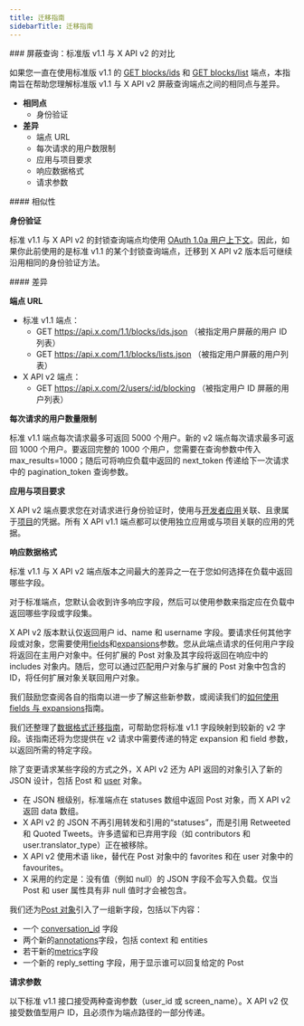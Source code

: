 ```yaml
---
title: 迁移指南
sidebarTitle: 迁移指南
---
```



<div id="blocks-lookup-standard-v11-compared-to-x-api-v2">
  ### 屏蔽查询：标准版 v1.1 与 X API v2 的对比
</div>

如果您一直在使用标准版 v1.1 的 [GET blocks/ids](https://developer.x.com/en/docs/twitter-api/v1/accounts-and-users/mute-block-report-users/api-reference/get-blocks-ids) 和 [GET blocks/list](https://developer.x.com/en/docs/twitter-api/v1/accounts-and-users/mute-block-report-users/api-reference/get-blocks-list) 端点，本指南旨在帮助您理解标准版 v1.1 与 X API v2 屏蔽查询端点之间的相同点与差异。

- **相同点**
  - 身份验证
- **差异**
  - 端点 URL
  - 每次请求的用户数限制
  - 应用与项目要求
  - 响应数据格式
  - 请求参数

<div id="similarities">
  #### 相似性
</div>

**身份验证**

标准 v1.1 与 X API v2 的封锁查询端点均使用 [OAuth 1.0a 用户上下文](/zh/resources/fundamentals/authentication#oauth-1-0a-2)。因此，如果你此前使用的是标准 v1.1 的某个封锁查询端点，迁移到 X API v2 版本后可继续沿用相同的身份验证方法。 

<div id="differences">
  #### 差异
</div>

**端点 URL**

- 标准 v1.1 端点：
  - GET https://api.x.com/1.1/blocks/ids.json
    （被指定用户屏蔽的用户 ID 列表）
  - GET https://api.x.com/1.1/blocks/lists.json
    （被指定用户屏蔽的用户列表）
- X API v2 端点：
  - GET https://api.x.com/2/users/:id/blocking
    （被指定用户 ID 屏蔽的用户列表）
     

**每次请求的用户数量限制**

标准 v1.1 端点每次请求最多可返回 5000 个用户。新的 v2 端点每次请求最多可返回 1000 个用户。要返回完整的 1000 个用户，您需要在查询参数中传入 max\_results=1000；随后可将响应负载中返回的 next\_token 传递给下一次请求中的 pagination\_token 查询参数。
 

**应用与项目要求**

X API v2 端点要求您在对请求进行身份验证时，使用与[开发者应用](/zh/resources/fundamentals/developer-apps)关联、且隶属于[项目](/zh/resources/fundamentals/developer-apps)的凭据。所有 X API v1.1 端点都可以使用独立应用或与项目关联的应用的凭据。

**响应数据格式**

标准 v1.1 与 X API v2 端点版本之间最大的差异之一在于您如何选择在负载中返回哪些字段。

对于标准端点，您默认会收到许多响应字段，然后可以使用参数来指定应在负载中返回哪些字段或字段集。

X API v2 版本默认仅返回用户 id、name 和 username 字段。要请求任何其他字段或对象，您需要使用[fields](/zh/x-api/fundamentals/fields)和[expansions](/zh/x-api/fundamentals/expansions)参数。您从此端点请求的任何用户字段将返回在主用户对象中。任何扩展的 Post 对象及其字段将返回在响应中的 includes 对象内。随后，您可以通过匹配用户对象与扩展的 Post 对象中包含的 ID，将任何扩展对象关联回用户对象。 

我们鼓励您查阅各自的指南以进一步了解这些新参数，或阅读我们的[如何使用 fields 与 expansions](/zh/x-api/fundamentals/data-dictionary#how-to-use-fields-and-expansions)指南。 

我们还整理了[数据格式迁移指南](/zh/x-api/migrate/data-format-migration#migrating-from-standard-v1-1s-data-format-to-v2)，可帮助您将标准 v1.1 字段映射到较新的 v2 字段。该指南还将为您提供在 v2 请求中需要传递的特定 expansion 和 field 参数，以返回所需的特定字段。 
 

除了变更请求某些字段的方式之外，X API v2 还为 API 返回的对象引入了新的 JSON 设计，包括 [P](/zh/x-api/fundamentals/data-dictionary#tweet)ost 和 [user](/zh/x-api/fundamentals/data-dictionary#user) 对象。

- 在 JSON 根级别，标准端点在 statuses 数组中返回 Post 对象，而 X API v2 返回 data 数组。 
- X API v2 的 JSON 不再引用转发和引用的“statuses”，而是引用 Retweeted 和 Quoted Tweets。许多遗留和已弃用字段（如 contributors 和 user.translator\_type）正在被移除。 
- X API v2 使用术语 like，替代在 Post 对象中的 favorites 和在 user 对象中的 favourites。 
- X 采用的约定是：没有值（例如 null）的 JSON 字段不会写入负载。仅当 Post 和 user 属性具有非 null 值时才会被包含。 
   

我们还为[Post 对象](/zh/x-api/fundamentals/data-dictionary#tweet)引入了一组新字段，包括以下内容：

- 一个 [conversation\_id](/zh/x-api/fundamentals/conversation-id) 字段
- 两个新的[annotations](/zh/x-api/fundamentals/post-annotations)字段，包括 context 和 entities
- 若干新的[metrics](/zh/x-api/fundamentals/metrics)字段 
- 一个新的 reply\_setting 字段，用于显示谁可以回复给定的 Post

**请求参数**

以下标准 v1.1 接口接受两种查询参数（user\_id 或 screen\_name）。X API v2 仅接受数值型用户 ID，且必须作为端点路径的一部分传递。